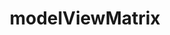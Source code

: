 ---
title: modelViewMatrix
description: modelViewMatrix
sidebar:
  label: modelViewMatrix
  order: 1
  badge:
    text: Outdated
    variant: caution
---